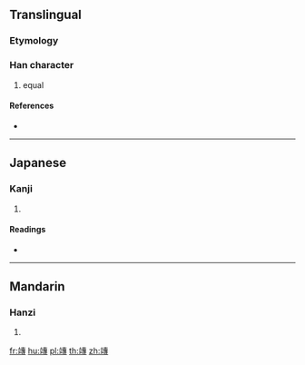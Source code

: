 {{character info/new}}
==Translingual==

===Etymology===
{{Han compound|立|專|c1=s|c2=p|t1=|ls=psc}}

===Han character===
{{Han char|rn=117|rad=立|as=11|sn=16|four=|canj=YTJII}}

# equal

====References====
* {{Han ref|kx=0873.070|dkj=25815|dj=1304.060|hdz=42715.110|uh=7AF1|ud=31473}}

----

==Japanese==

===Kanji===
{{ja-kanji|grade=|rs=立11}}

# {{defn|lang=ja|sort=立11}}

====Readings====
* {{ja-readings|on=[[せん]] (sen), [[てん]] (ten), [[たん]] (tan)|kun=[[ひとしい]] (hitoshii), [[ひとしくする]] (hitoshikusuru)|nanori=}}

----

==Mandarin==

===Hanzi===
{{cmn-hanzi|pin=[[zhuǎn]] ([[zhuan3]])|wg=chuan<sup>3</sup>}}

# {{defn|lang=cmn|sort=立11}}

[[fr:竱]]
[[hu:竱]]
[[pl:竱]]
[[th:竱]]
[[zh:竱]]